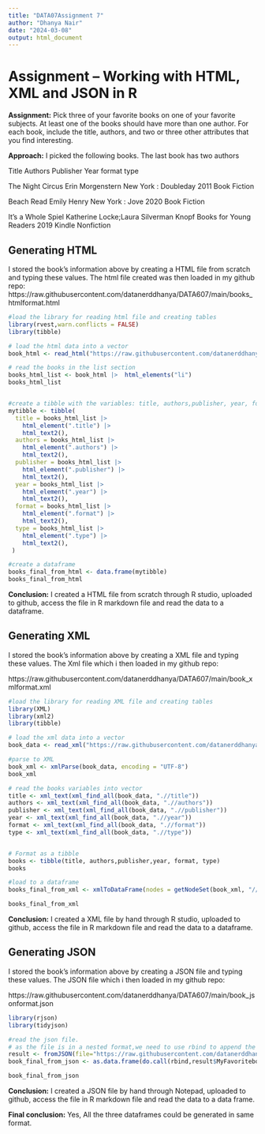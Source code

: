 ```yaml
---
title: "DATA07Assignment 7"
author: "Dhanya Nair"
date: "2024-03-08"
output: html_document
---
```


# Assignment – Working with HTML, XML and JSON in R

**Assignment:**
Pick three of your favorite books on one of your favorite subjects. At least one of the books should have more than one author. For each book, include the title, authors, and two or three other attributes that you find interesting.

**Approach:**
I picked the following books. The last book has two authors

Title 	            Authors	                           Publisher	                    Year	format	type

The Night Circus	  Erin Morgenstern	                 New York : Doubleday	          2011	Book	  Fiction

Beach Read	        Emily Henry	                       New York : Jove	              2020	Book	  Fiction

It’s a Whole Spiel	Katherine Locke;Laura Silverman	   Knopf Books for Young Readers	2019	Kindle	Nonfiction



## Generating HTML
I stored the book’s information above by creating a HTML file from scratch and typing these values.
The html file created was then loaded in my github repo: https://raw.githubusercontent.com/datanerddhanya/DATA607/main/books_htmlformat.html

```r
#load the library for reading html file and creating tables
library(rvest,warn.conflicts = FALSE)
library(tibble)

# load the html data into a vector
book_html <- read_html("https://raw.githubusercontent.com/datanerddhanya/DATA607/main/books_htmlformat.html")

# read the books in the list section
books_html_list <- book_html |>  html_elements("li")
books_html_list


#create a tibble with the variables: title, authors,publisher, year, format, type  
mytibble <- tibble(
  title = books_html_list |> 
    html_element(".title") |> 
    html_text2(),
  authors = books_html_list |> 
    html_element(".authors") |> 
    html_text2(),
  publisher = books_html_list |> 
    html_element(".publisher") |> 
    html_text2(),
  year = books_html_list |> 
    html_element(".year") |> 
    html_text2(),
  format = books_html_list |> 
    html_element(".format") |> 
    html_text2(),
  type = books_html_list |> 
    html_element(".type") |> 
    html_text2(),
 )

#create a dataframe
books_final_from_html <- data.frame(mytibble)
books_final_from_html 
```

**Conclusion:**
I created a HTML file from scratch through R studio, uploaded to github, access the file in R markdown file and read the data to a dataframe.


## Generating XML
I stored the book’s information above by creating a XML file and typing these values.
The Xml file which i then loaded in my github repo:

https://raw.githubusercontent.com/datanerddhanya/DATA607/main/book_xmlformat.xml

```r




#load the library for reading XML file and creating tables
library(XML)
library(xml2)
library(tibble)

# load the xml data into a vector
book_data <- read_xml("https://raw.githubusercontent.com/datanerddhanya/DATA607/main/book_xmlformat.xml")

#parse to XML
book_xml <- xmlParse(book_data, encoding = "UTF-8")
book_xml

# read the books variables into vector
title <- xml_text(xml_find_all(book_data, ".//title"))
authors <- xml_text(xml_find_all(book_data, ".//authors"))
publisher <- xml_text(xml_find_all(book_data, ".//publisher"))
year <- xml_text(xml_find_all(book_data, ".//year"))
format <- xml_text(xml_find_all(book_data, ".//format"))
type <- xml_text(xml_find_all(book_data, ".//type"))


# Format as a tibble
books <- tibble(title, authors,publisher,year, format, type)
books

#load to a dataframe
books_final_from_xml <- xmlToDataFrame(nodes = getNodeSet(book_xml, "//Books"))

books_final_from_xml

```
**Conclusion:**
I created a XML file by hand through R studio, uploaded to github, access the file in R markdown file and read the data to a dataframe.


## Generating JSON
I stored the book’s information above by creating a JSON file and typing these values.
The JSON file which i then loaded in my github repo:

https://raw.githubusercontent.com/datanerddhanya/DATA607/main/book_jsonformat.json

```r
library(rjson)
library(tidyjson)

#read the json file.
# as the file is in a nested format,we need to use rbind to append the rows
result <- fromJSON(file="https://raw.githubusercontent.com/datanerddhanya/DATA607/main/book_jsonformat.json")
book_final_from_json <- as.data.frame(do.call(rbind,result$MyFavoritebooks$Books))

book_final_from_json 


```


**Conclusion:**
I created a JSON file by hand through Notepad, uploaded to github, access the file in R markdown file and read the data to a data frame.


**Final conclusion:**
Yes, All the three dataframes could be generated in same format.
